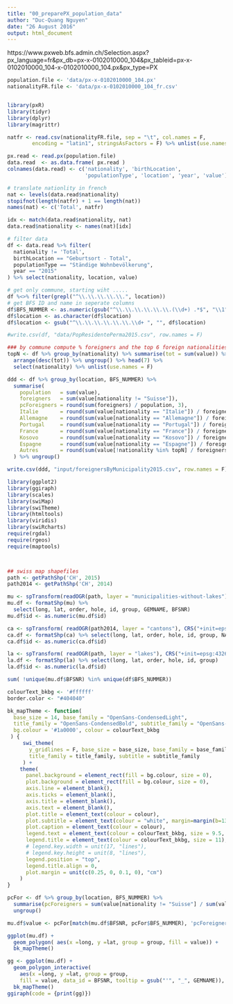 ```yaml
---
title: "00_preparePX_population_data"
author: "Duc-Quang Nguyen"
date: "26 August 2016"
output: html_document
---
```


https://www.pxweb.bfs.admin.ch/Selection.aspx?px_language=fr&px_db=px-x-0102010000_104&px_tableid=px-x-0102010000_104\px-x-0102010000_104.px&px_type=PX

```r
population.file <- 'data/px-x-0102010000_104.px'
nationalityFR.file <- 'data/px-x-0102010000_104_fr.csv'


library(pxR)
library(tidyr)
library(dplyr)
library(magrittr)
```

```r
natfr <- read.csv(nationalityFR.file, sep = "\t", col.names = F, 
        encoding = "latin1", stringsAsFactors = F) %>% unlist(use.names = F)

px.read <- read.px(population.file)
data.read  <- as.data.frame( px.read )
colnames(data.read) <- c('nationality', 'birthLocation', 
                         'populationType', 'location', 'year', 'value')

# translate nationlity in french
nat <- levels(data.read$nationality)
stopifnot(length(natfr) + 1 == length(nat))
names(nat) <- c('Total', natfr)

idx <- match(data.read$nationality, nat)
data.read$nationality <- names(nat)[idx]

# filter data
df <- data.read %>% filter(
  nationality != 'Total', 
  birthLocation == "Geburtsort - Total",
  populationType == "Ständige Wohnbevölkerung",
  year == "2015"
) %>% select(nationality, location, value)

# get only commune, starting wiht .....
df %<>% filter(grepl("^\\.\\.\\.\\.\\.", location))
# get BFS ID and name in seperate columns
df$BFS_NUMMER <- as.numeric(gsub("^\\.\\.\\.\\.\\.\\.(\\d+) .*$", "\\1",as.character(df$location)))
df$location <- as.character(df$location)
df$location <- gsub("^\\.\\.\\.\\.\\.\\.\\d+ ", "", df$location)

#write.csv(df, "data/PopResidentePerma2015.csv", row.names = F)

### by commune compute % foreigners and the top 6 foreign nationalities
topN <- df %>% group_by(nationality) %>% summarise(tot = sum(value)) %>% 
  arrange(desc(tot)) %>% ungroup() %>% head(7) %>%
  select(nationality) %>% unlist(use.names = F)

ddd <- df %>% group_by(location, BFS_NUMMER) %>%
  summarise(
    population   = sum(value),
    foreigners   = sum(value[nationality != "Suisse"]),
    pcForeigners = round(sum(foreigners) / population, 3),
    Italie       = round(sum(value[nationality == "Italie"]) / foreigners, 3),
    Allemagne    = round(sum(value[nationality == "Allemagne"]) / foreigners, 3),
    Portugal     = round(sum(value[nationality == "Portugal"]) / foreigners, 3),
    France       = round(sum(value[nationality == "France"]) / foreigners, 3),
    Kosovo       = round(sum(value[nationality == "Kosovo"]) / foreigners, 3),
    Espagne      = round(sum(value[nationality == "Espagne"]) / foreigners, 3),
    Autres       = round(sum(value[!nationality %in% topN] / foreigners), 3)
  ) %>% ungroup()

write.csv(ddd, "input/foreignersByMunicipality2015.csv", row.names = F)
```



```r
library(ggplot2)
library(ggiraph)
library(scales)
library(swiMap)
library(swiTheme)
library(htmltools)
library(viridis)
library(swiRcharts)
require(rgdal)
require(rgeos)
require(maptools)



## swiss map shapefiles
path <- getPathShp('CH', 2015)
path2014 <- getPathShp('CH', 2014)

mu <- spTransform(readOGR(path, layer = "municipalities-without-lakes"),CRS("+init=epsg:4326"))
mu.df <- formatShp(mu) %>% 
  select(long, lat, order, hole, id, group, GEMNAME, BFSNR)
mu.df$id <- as.numeric(mu.df$id)

ca <- spTransform( readOGR(path2014, layer = "cantons"), CRS("+init=epsg:4326"))
ca.df <- formatShp(ca) %>% select(long, lat, order, hole, id, group, NAME, EINWOHNERZ)
ca.df$id <- as.numeric(ca.df$id)

la <- spTransform( readOGR(path, layer = "lakes"), CRS("+init=epsg:4326"))
la.df <- formatShp(la) %>% select(long, lat, order, hole, id, group)
la.df$id <- as.numeric(la.df$id)

sum( !unique(mu.df$BFSNR) %in% unique(df$BFS_NUMMER))

colourText_bkbg <- '#ffffff'
border.color <- "#404040"

bk_mapTheme <- function(
  base_size = 14, base_family = "OpenSans-CondensedLight",
  title_family = "OpenSans-CondensedBold", subtitle_family = "OpenSans-CondensedLight",
  bg.colour = '#1a0000', colour = colourText_bkbg
 ) {
     swi_theme(
       y_gridlines = F, base_size = base_size, base_family = base_family, 
       title_family = title_family, subtitle = subtitle_family
     ) + 
    theme(
      panel.background = element_rect(fill = bg.colour, size = 0),
      plot.background = element_rect(fill = bg.colour, size = 0),
      axis.line = element_blank(),
      axis.ticks = element_blank(), 
      axis.title = element_blank(), 
      axis.text = element_blank(),
      plot.title = element_text(colour = colour), 
      plot.subtitle = element_text(colour = "white", margin=margin(b=13)),
      plot.caption = element_text(colour = colour),
      legend.text = element_text(colour = colourText_bkbg, size = 9.5, hjust = 1),
      legend.title = element_text(colour = colourText_bkbg, size = 11),
      # legend.key.width = unit(17, "lines"),
      # legend.key.height = unit(8, "lines"),
      legend.position = "top",
      legend.title.align = 0,
      plot.margin = unit(c(0.25, 0, 0.1, 0), "cm")
    ) 
}

pcFor <- df %>% group_by(location, BFS_NUMMER) %>% 
  summarise(pcForeigners = sum(value[nationality != "Suisse"] / sum(value, na.rm = T))) %>% 
  ungroup() 

mu.df$value <- pcFor[match(mu.df$BFSNR, pcFor$BFS_NUMMER), 'pcForeigners']

ggplot(mu.df) + 
  geom_polygon( aes(x =long, y =lat, group = group, fill = value)) +
  bk_mapTheme()

gg <- ggplot(mu.df) + 
  geom_polygon_interactive( 
    aes(x =long, y =lat, group = group, 
    fill = value, data_id = BFSNR, tooltip = gsub("'", "_", GEMNAME)), colour = NA) +
  bk_mapTheme()
ggiraph(code = {print(gg)})
```